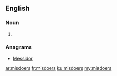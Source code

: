 ==English==

===Noun===
{{head|en|plural}}

# {{plural of|misdoer|lang=en}}

===Anagrams===
* [[Messidor#English|Messidor]]

[[ar:misdoers]]
[[fr:misdoers]]
[[ku:misdoers]]
[[my:misdoers]]